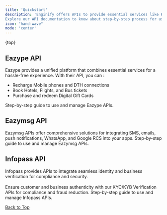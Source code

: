 ```yaml
---
title: 'Quickstart'
description: 'Enginify offers APIs to provide essential services like Recharge, Bookings, KYC/KYB verification etc.
Explore our API documentation to know about step-by-step process for using our API in your apps.'
icon: "hand-wave"
mode: 'center'
---
```

{top}

## Eazype API 

Eazype provides a unified platform that combines essential services for a hassle-free experience. With their API, you can :
 - Recharge Mobile phones and DTH connections
 - Book Hotels, Flights, and Bus tickets
 - Purchase and redeem Digital Gift Cards

  <Card title="Eazype API" icon="link" color="#9935e8" href="/docs/eazype-docs/introduction" arrow="true" >
    Step-by-step guide to use and manage Eazype APIs.
  </Card>


## Eazymsg API 

Eazymsg APIs offer comprehensive solutions for
integrating SMS, emails, push notifications, WhatsApp, and Google RCS into your apps.
   <Card title="Eazymsg API" icon="link" color="#9935e8" href="/docs/eazymsg-docs/introduction" arrow="true" >
    Step-by-step guide to use and manage Eazymsg APIs.
  </Card>
  

## Infopass API 
 Infopass provides APIs to integrate seamless identity and business verification for compliance and security. \
 \
 Ensure customer and business authenticity with our KYC/KYB Verification APIs for compliance and fraud reduction.
  <Card title="Infopass API" icon="link" color="#9935e8" href="/docs/infopass-docs/introduction" arrow="true" >
   Step-by-step guide to use and manage Infopass APIs.
  </Card>

<div style={{
  display: 'flex',
  justifyContent: 'end',
  alignItems: 'right'
 }}>
   
  <a href="#top"> <Icon icon="circle-arrow-up"></Icon> Back to Top</a>
</div>